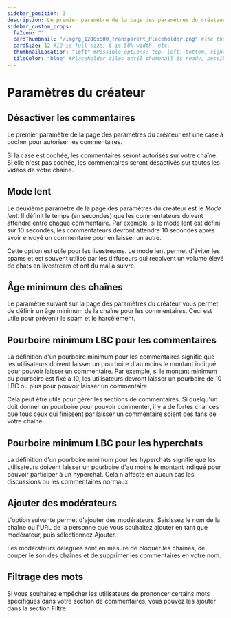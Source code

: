 ---
sidebar_position: 3
description: Le premier paramètre de la page des paramètres du créateur est une case à cocher pour autoriser les commentaires.
sidebar_custom_props:
  faIcon: ""
  cardThumbnail: "/img/g_1200x600_Transparent_Placeholder.png" #The thumbnail on the category card.
  cardSize: 12 #12 is full size, 6 is 50% width, etc.
  thumbnailLocation: "left" #Possible options: top, left, bottom, right, none
  tileColor: "blue" #Placeholder tiles until thumbnail is ready, possible options: blue, cream, darkpurple, lightpurple, mauve, orange, pink, none
---

# Paramètres du créateur

## Désactiver les commentaires

Le premier paramètre de la page des paramètres du créateur est une case à cocher pour autoriser les commentaires.

Si la case est cochée, les commentaires seront autorisés sur votre chaîne. Si elle n'est pas cochée, les commentaires seront désactivés sur toutes les vidéos de votre chaîne.

## Mode lent

Le deuxième paramètre de la page des paramètres du créateur est le *Mode lent*. Il définit le temps (en secondes) que les commentateurs doivent attendre entre chaque commentaire. Par exemple, si le mode lent est défini sur 10 secondes, les commentateurs devront attendre 10 secondes après avoir envoyé un commentaire pour en laisser un autre.

Cette option est utile pour les livestreams. Le mode lent permet d'éviter les spams et est souvent utilisé par les diffuseurs qui reçoivent un volume élevé de chats en livestream et ont du mal à suivre.

## Âge minimum des chaînes

Le paramètre suivant sur la page des paramètres du créateur vous permet de définir un âge minimum de la chaîne pour les commentaires. Ceci est utile pour prévenir le spam et le harcèlement.

## Pourboire minimum LBC pour les commentaires

La définition d'un pourboire minimum pour les commentaires signifie que les utilisateurs doivent laisser un pourboire d'au moins le montant indiqué pour pouvoir laisser un commentaire. Par exemple, si le montant minimum du pourboire est fixé à 10, les utilisateurs devront laisser un pourboire de 10 LBC ou plus pour pouvoir laisser un commentaire.

Cela peut être utile pour gérer les sections de commentaires. Si quelqu'un doit donner un pourboire pour pouvoir commenter, il y a de fortes chances que tous ceux qui finissent par laisser un commentaire soient des fans de votre chaîne.

## Pourboire minimum LBC pour les hyperchats

La définition d'un pourboire minimum pour les hyperchats signifie que les utilisateurs doivent laisser un pourboire d'au moins le montant indiqué pour pouvoir participer à un hyperchat. Cela n'affecte en aucun cas les discussions ou les commentaires normaux.

## Ajouter des modérateurs

L'option suivante permet d'ajouter des modérateurs. Saisissez le nom de la chaîne ou l'URL de la personne que vous souhaitez ajouter en tant que modérateur, puis sélectionnez Ajouter.

Les modérateurs délégués sont en mesure de bloquer les chaînes, de couper le son des chaînes et de supprimer les commentaires en votre nom.

## Filtrage des mots

Si vous souhaitez empêcher les utilisateurs de prononcer certains mots spécifiques dans votre section de commentaires, vous pouvez les ajouter dans la section Filtre.
